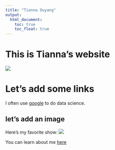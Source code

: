 ```yaml
---
title: "Tianna Ouyang"
output: 
  html_document:
    toc: true
    toc_float: true
---
```


# This is Tianna's website

![](https://media.giphy.com/media/drXGoW1iudhKw/giphy.gif)

# Let's add some links

I often use [google](google.com) to do data science.

## let's add an image

Here's my favorite show:
![](friends.jpg)



You can learn about me [here](about.html)